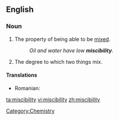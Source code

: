 ==English==

===Noun===
{{en-noun|-}}

# The property of being able to be [[mix]]ed.
#: ''Oil and water have low '''miscibility'''.''
# The degree to which two things mix.

====Translations====
{{trans-top|the property of being able to be mixed}}
* Romanian: {{t-|ro|miscibilitate}}
{{trans-mid}}
{{trans-bottom}}

[[Category:Chemistry]]

[[ta:miscibility]]
[[vi:miscibility]]
[[zh:miscibility]]